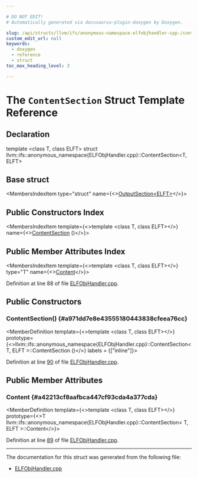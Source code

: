 ```yaml
---

# DO NOT EDIT!
# Automatically generated via docusaurus-plugin-doxygen by Doxygen.

slug: /api/structs/llvm/ifs/anonymous-namespace-elfobjhandler-cpp-/contentsection
custom_edit_url: null
keywords:
  - doxygen
  - reference
  - struct
toc_max_heading_level: 3

---
```





# The `ContentSection` Struct Template Reference

<DoxygenPage pluginConfig={pluginConfig}>



## Declaration

<CodeBlock>template &lt;class T, class ELFT&gt;
struct llvm::ifs::anonymous_namespace{ELFObjHandler.cpp}::ContentSection&lt;T, ELFT&gt;</CodeBlock>

## Base struct

<MembersIndex>

<MembersIndexItem
  type="struct"
  name={<><a href="/docs/api/structs/llvm/ifs/anonymous-namespace-elfobjhandler-cpp-/outputsection">OutputSection&lt;ELFT&gt;</a></>}>
</MembersIndexItem>

</MembersIndex>

## Public Constructors Index

<MembersIndex>

<MembersIndexItem
  template={<>template &lt;class T, class ELFT&gt;</>}
  name={<><a href="#a971dd7e8e43555180443838cfeea76cc">ContentSection</a> ()</>}>
</MembersIndexItem>

</MembersIndex>

## Public Member Attributes Index

<MembersIndex>

<MembersIndexItem
  template={<>template &lt;class T, class ELFT&gt;</>}
  type="T"
  name={<><a href="#a42213cf8aafbca447cf93cda4a377cda">Content</a></>}>
</MembersIndexItem>

</MembersIndex>


Definition at line 88 of file <a href="/docs/api/files/lib/lib/interfacestub/elfobjhandler-cpp">ELFObjHandler.cpp</a>.

<SectionDefinition>

## Public Constructors

### ContentSection() {#a971dd7e8e43555180443838cfeea76cc}

<MemberDefinition
  template={<>template &lt;class T, class ELFT&gt;</>}
  prototype={<>llvm::ifs::anonymous&#95;namespace&#123;ELFObjHandler.cpp&#125;::ContentSection&lt; T, ELFT &gt;::ContentSection ()</>}
  labels = {["inline"]}>

Definition at line <a href="/docs/api/files/lib/lib/interfacestub/elfobjhandler-cpp/#l00090">90</a> of file <a href="/docs/api/files/lib/lib/interfacestub/elfobjhandler-cpp">ELFObjHandler.cpp</a>.
</MemberDefinition>

</SectionDefinition>

<SectionDefinition>

## Public Member Attributes

### Content {#a42213cf8aafbca447cf93cda4a377cda}

<MemberDefinition
  template={<>template &lt;class T, class ELFT&gt;</>}
  prototype={<>T llvm::ifs::anonymous&#95;namespace&#123;ELFObjHandler.cpp&#125;::ContentSection&lt; T, ELFT &gt;::Content</>}>

Definition at line <a href="/docs/api/files/lib/lib/interfacestub/elfobjhandler-cpp/#l00089">89</a> of file <a href="/docs/api/files/lib/lib/interfacestub/elfobjhandler-cpp">ELFObjHandler.cpp</a>.
</MemberDefinition>

</SectionDefinition>

<hr/>

The documentation for this struct was generated from the following file:

<ul>
<li><a href="/docs/api/files/lib/lib/interfacestub/elfobjhandler-cpp">ELFObjHandler.cpp</a></li>
</ul>

</DoxygenPage>
